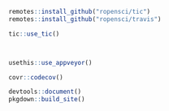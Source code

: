 ``` r
remotes::install_github("ropensci/tic")
remotes::install_github("ropensci/travis")
```

``` r
tic::use_tic()
```

``` r

```

``` r

```

``` r
usethis::use_appveyor()
```

``` r
covr::codecov()

devtools::document()
pkgdown::build_site()
```
